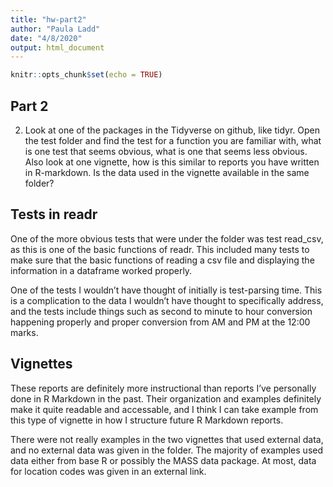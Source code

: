 ```yaml
---
title: "hw-part2"
author: "Paula Ladd"
date: "4/8/2020"
output: html_document
---
```


```r
knitr::opts_chunk$set(echo = TRUE)
```

## Part 2

2. Look at one of the packages in the Tidyverse on github, like tidyr.  Open the test folder and find the test for a function you are familiar with, what is one test that seems obvious, what is one that seems less obvious.  Also look at one vignette, how is this similar to reports you have written in R-markdown.  Is the data used in the vignette available in the same folder?

## Tests in readr

One of the more obvious tests that were under the folder was test read_csv, as this is one of the basic functions of readr.  This included many tests to make sure that the basic functions of reading a csv file and displaying the information in a dataframe worked properly.

One of the tests I wouldn't have thought of initially is test-parsing time.  This is a complication to the data I wouldn't have thought to specifically address, and the tests include things such as second to minute to hour conversion happening properly and proper conversion from AM and PM at the 12:00 marks.

## Vignettes

These reports are definitely more instructional than reports I've personally done in R Markdown in the past.  Their organization and examples definitely make it quite readable and accessable, and I think I can take example from this type of vignette in how I structure future R Markdown reports.  

There were not really examples in the two vignettes that used external data, and no external data was given in the folder.  The majority of examples used data either from base R or possibly the MASS data package.  At most, data for location codes was given in an external link.